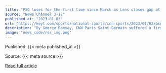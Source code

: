 ```yaml
---
title: "PSG loses for the first time since March as Lens closes gap at the top of Ligue 1"
source: "News Channel 3-12"
published_at: "2023-01-02"
url: "https://keyt.com/sports/national-sports/cnn-sports/2023/01/02/psg-loses-for-the-first-time-since-march-as-lens-closes-gap-at-the-top-of-ligue-1/"
description: "By George Ramsay, CNN Paris Saint-Germain suffered a first defeat since March as the French champion lost 3-1 against Lens on New Year&#8217;s Day. PSG was without Lionel Messi &#8212; still absent following Argentina&#8217;s World Cup victory &#8212; and Neymar &#8212; who was banned after receiving a red card against Strasbourg &#8212; for Sunday&#8217;s top-of-the-tableThe post PSG loses for the first time since March as Lens closes gap at the top of Ligue 1 appeared first on News Channel 3-12."
image: "news_code/rss_img.png"
---
```



  Published: {{< meta published_at >}}
  

  Source: {{< meta source >}}
  

  [Read full article]({{< meta url >}})
  

